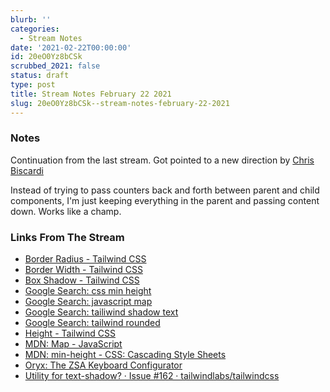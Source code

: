 ```yaml
---
blurb: ''
categories:
  - Stream Notes
date: '2021-02-22T00:00:00'
id: 20eO0Yz8bCSk
scrubbed_2021: false
status: draft
type: post
title: Stream Notes February 22 2021
slug: 20eO0Yz8bCSk--stream-notes-february-22-2021
---
```


### Notes

Continuation from the last stream. Got pointed to a new direction by [Chris Biscardi](https://www.christopherbiscardi.com/)

Instead of trying to pass counters back and forth between parent and child components, I'm just keeping everything in the parent and passing content down. Works like a champ. 

### Links From The Stream


- [Border Radius - Tailwind CSS](https://tailwindcss.com/docs/border-radius)
- [Border Width - Tailwind CSS](https://tailwindcss.com/docs/border-width)
- [Box Shadow - Tailwind CSS](https://tailwindcss.com/docs/box-shadow)
- [Google Search: css min height](https://www.google.com/search?client=safari&rls=en&q=css+min+height&ie=UTF-8&oe=UTF-8)
- [Google Search: javascript map](https://www.google.com/search?client=safari&rls=en&q=javascript+map&ie=UTF-8&oe=UTF-8)
- [Google Search: tailiwind shadow text](https://www.google.com/search?client=safari&rls=en&q=tailiwind+shadow+text&ie=UTF-8&oe=UTF-8)
- [Google Search: tailwind rounded](https://www.google.com/search?client=safari&rls=en&q=tailwind+rounded&ie=UTF-8&oe=UTF-8)
- [Height - Tailwind CSS](https://tailwindcss.com/docs/height)
- [MDN: Map - JavaScript](https://developer.mozilla.org/en-US/docs/Web/JavaScript/Reference/Global_Objects/Map)
- [MDN: min-height - CSS: Cascading Style Sheets](https://developer.mozilla.org/en-US/docs/Web/CSS/min-height)
- [Oryx: The ZSA Keyboard Configurator](https://configure.ergodox-ez.com/moonlander/layouts/APODe/AdLPR/1)
- [Utility for text-shadow? · Issue #162 · tailwindlabs/tailwindcss](https://github.com/tailwindlabs/tailwindcss/issues/162)
